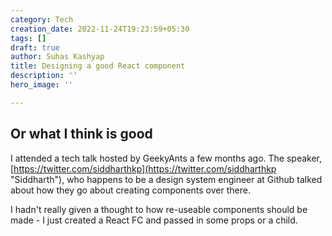 ```yaml
---
category: Tech
creation_date: 2022-11-24T19:23:59+05:30
tags: []
draft: true
author: Suhas Kashyap
title: Designing a good React component
description: ''
hero_image: ''

---
```

## Or what I think is good

I attended a tech talk hosted by GeekyAnts a few months ago. The speaker, [https://twitter.com/siddharthkp](https://twitter.com/siddharthkp "Siddharth"), who happens to be a design system engineer at Github talked about how they go about creating components over there.

I hadn't really given a thought to how re-useable components should be made - I just created a React FC and passed in some props or a child. 